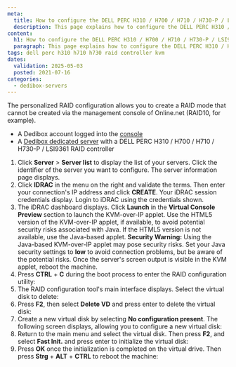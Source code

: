 ```yaml
---
meta:
  title: How to configure the DELL PERC H310 / H700 / H710 / H730-P / LSI9361 RAID controller from the KVM
  description: This page explains how to configure the DELL PERC H310 / H700 / H710 / H730-P / LSI9361 RAID controller on a Scaleway Dedibox from the KVM
content:
  h1: How to configure the DELL PERC H310 / H700 / H710 / H730-P / LSI9361 RAID controller from the KVM
  paragraph: This page explains how to configure the DELL PERC H310 / H700 / H710 / H730-P / LSI9361 RAID controller on a Scaleway Dedibox from the KVM
tags: dell perc h310 h710 h730 raid controller kvm
dates:
  validation: 2025-05-03
  posted: 2021-07-16
categories:
  - dedibox-servers
---
```



The personalized RAID configuration allows you to create a RAID mode that cannot be created via the management console of Online.net (RAID10, for example).
<Requirements />
- A Dedibox account logged into the [console](https://console.online.net)
- A [Dedibox dedicated server](https://www.scaleway.com/en/dedibox/) with a DELL PERC H310 / H700 / H710 / H730-P / LSI9361 RAID controller
1. Click **Server** > **Server list** to display the list of your servers. Click the identifier of the server you want to configure. The server information page displays.
2. Click **IDRAC** in the menu on the right and validate the terms. Then enter your connection's IP address and click **CREATE**. Your iDRAC session credentials display. Login to iDRAC using the credentials shown.
3. The iDRAC dashboard displays. Click **Launch** in the **Virtual Console Preview** section to launch the KVM-over-IP applet.
    Use the HTML5 version of the KVM-over-IP applet, if available, to avoid potential security risks associated with Java. If the HTML5 version is not available, use the Java-based applet.
    <Message type="warning">
      **Security Warning:** Using the Java-based KVM-over-IP applet may pose security risks. Set your Java security settings to **low** to avoid connection problems, but be aware of the potential risks.
    </Message>
    Once the server's screen output is visible in the KVM applet, reboot the machine.
4. Press **CTRL** + **C** during the boot process to enter the RAID configuration utility:
    <Lightbox image={image} alt="" />
5. The RAID configuration tool's main interface displays. Select the virtual disk to delete:
    <Lightbox image={image2} alt="" />
6. Press **F2**, then select **Delete VD** and press enter to delete the virtual disk:
    <Lightbox image={image3} alt="" />
7. Create a new virtual disk by selecting **No configuration present**. The following screen displays, allowing you to configure a new virtual disk:
    <Lightbox image={image4} alt="" />
8. Return to the main menu and select the virtual disk. Then press **F2**, and select **Fast Init.** and press enter to initialize the virtual disk:
    <Lightbox image={image5} alt="" />
7. Press **OK** once the initialization is completed on the virtual drive. Then press **Strg** + **ALT** + **CTRL** to reboot the machine:
    <Lightbox image={image6} alt="" />